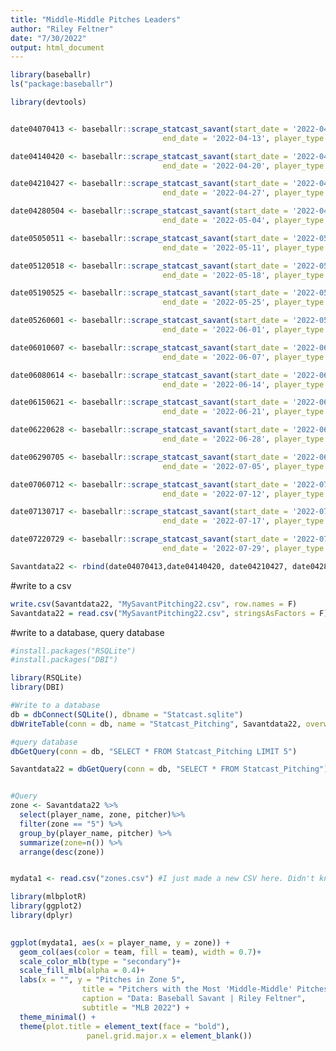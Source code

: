 ```yaml
---
title: "Middle-Middle Pitches Leaders"
author: "Riley Feltner"
date: "7/30/2022"
output: html_document
---
```


```r
library(baseballr)
ls("package:baseballr")
```

```r
library(devtools)


date04070413 <- baseballr::scrape_statcast_savant(start_date = '2022-04-07',
                                  end_date = '2022-04-13', player_type = 'pitcher')

date04140420 <- baseballr::scrape_statcast_savant(start_date = '2022-04-14',
                                  end_date = '2022-04-20', player_type = 'pitcher')

date04210427 <- baseballr::scrape_statcast_savant(start_date = '2022-04-21',
                                  end_date = '2022-04-27', player_type = 'pitcher')

date04280504 <- baseballr::scrape_statcast_savant(start_date = '2022-04-28',
                                  end_date = '2022-05-04', player_type = 'pitcher')

date05050511 <- baseballr::scrape_statcast_savant(start_date = '2022-05-05',
                                  end_date = '2022-05-11', player_type = 'pitcher')

date05120518 <- baseballr::scrape_statcast_savant(start_date = '2022-05-12',
                                  end_date = '2022-05-18', player_type = 'pitcher')

date05190525 <- baseballr::scrape_statcast_savant(start_date = '2022-05-19',
                                  end_date = '2022-05-25', player_type = 'pitcher')

date05260601 <- baseballr::scrape_statcast_savant(start_date = '2022-05-26',
                                  end_date = '2022-06-01', player_type = 'pitcher')

date06010607 <- baseballr::scrape_statcast_savant(start_date = '2022-06-01',
                                  end_date = '2022-06-07', player_type = 'pitcher')

date06080614 <- baseballr::scrape_statcast_savant(start_date = '2022-06-08',
                                  end_date = '2022-06-14', player_type = 'pitcher')

date06150621 <- baseballr::scrape_statcast_savant(start_date = '2022-06-15',
                                  end_date = '2022-06-21', player_type = 'pitcher')

date06220628 <- baseballr::scrape_statcast_savant(start_date = '2022-06-22',
                                  end_date = '2022-06-28', player_type = 'pitcher')

date06290705 <- baseballr::scrape_statcast_savant(start_date = '2022-06-29',
                                  end_date = '2022-07-05', player_type = 'pitcher')

date07060712 <- baseballr::scrape_statcast_savant(start_date = '2022-07-06',
                                  end_date = '2022-07-12', player_type = 'pitcher')

date07130717 <- baseballr::scrape_statcast_savant(start_date = '2022-07-13',
                                  end_date = '2022-07-17', player_type = 'pitcher')

date07220729 <- baseballr::scrape_statcast_savant(start_date = '2022-07-22',
                                  end_date = '2022-07-29', player_type = 'pitcher')

Savantdata22 <- rbind(date04070413,date04140420, date04210427, date04280504, date05050511, date05120518, date05190525, date05260601, date06010607, date06080614, date06150621, date06220628, date06290705, date07060712, date07130717, date07220729)
```

#write to a csv
```r
write.csv(Savantdata22, "MySavantPitching22.csv", row.names = F)
Savantdata22 = read.csv("MySavantPitching22.csv", stringsAsFactors = F)
```

#write to a database, query database
```r
#install.packages("RSQLite")
#install.packages("DBI")

library(RSQLite)
library(DBI)

#Write to a database
db = dbConnect(SQLite(), dbname = "Statcast.sqlite")
dbWriteTable(conn = db, name = "Statcast_Pitching", Savantdata22, overwrite = T, row.names = F)

#query database
dbGetQuery(conn = db, "SELECT * FROM Statcast_Pitching LIMIT 5")

Savantdata22 = dbGetQuery(conn = db, "SELECT * FROM Statcast_Pitching")


#Query
zone <- Savantdata22 %>% 
  select(player_name, zone, pitcher)%>%
  filter(zone == "5") %>%
  group_by(player_name, pitcher) %>%
  summarize(zone=n()) %>%
  arrange(desc(zone))


mydata1 <- read.csv("zones.csv") #I just made a new CSV here. Didn't know how to add a new column for team at the time. LOL... Learning as I go!
```


```r
library(mlbplotR)
library(ggplot2)
library(dplyr)
  

ggplot(mydata1, aes(x = player_name, y = zone)) +
  geom_col(aes(color = team, fill = team), width = 0.7)+ 
  scale_color_mlb(type = "secondary")+
  scale_fill_mlb(alpha = 0.4)+
  labs(x = "", y = "Pitches in Zone 5",
                title = "Pitchers with the Most 'Middle-Middle' Pitches",
                caption = "Data: Baseball Savant | Riley Feltner",
                subtitle = "MLB 2022") +
  theme_minimal() +
  theme(plot.title = element_text(face = "bold"),
                 panel.grid.major.x = element_blank())
```


